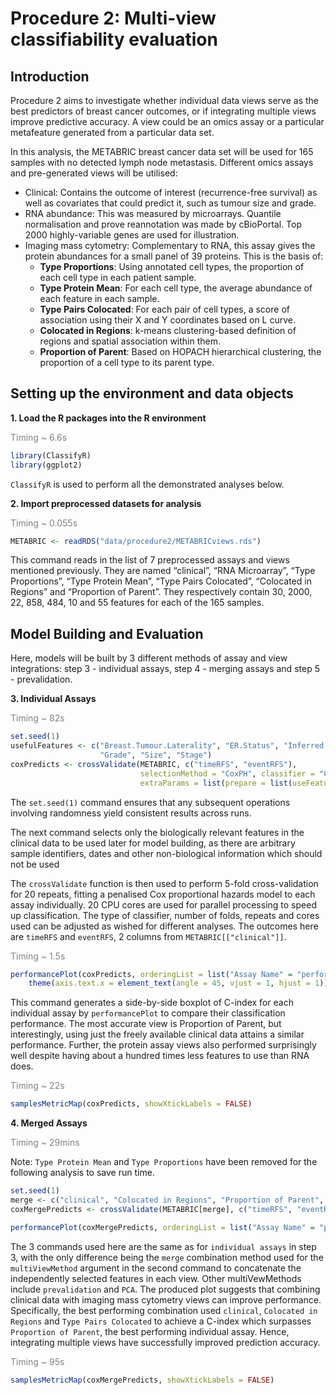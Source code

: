 # Procedure 2: Multi-view classifiability evaluation

## Introduction

Procedure 2 aims to investigate whether individual data views serve as the best predictors of breast cancer outcomes, or if integrating multiple views improve predictive accuracy. A view could be an omics assay or a particular metafeature generated from a particular data set.

In this analysis, the METABRIC breast cancer data set will be used for 165 samples with no detected lymph node metastasis. Different omics assays and pre-generated views will be utilised:

-   Clinical: Contains the outcome of interest (recurrence-free survival) as well as covariates that could predict it, such as tumour size and grade.
-   RNA abundance: This was measured by microarrays. Quantile normalisation and prove reannotation was made by cBioPortal. Top 2000 highly-variable genes are used for illustration.
-   Imaging mass cytometry: Complementary to RNA, this assay gives the protein abundances for a small panel of 39 proteins. This is the basis of:
    -   **Type Proportions**: Using annotated cell types, the proportion of each cell type in each patient sample.
    -   **Type Protein Mean**: For each cell type, the average abundance of each feature in each sample.
    -   **Type Pairs Colocated**: For each pair of cell types, a score of association using their X and Y coordinates based on L curve.
    -   **Colocated in Regions**: k-means clustering-based definition of regions and spatial association within them.
    -   **Proportion of Parent**: Based on HOPACH hierarchical clustering, the proportion of a cell type to its parent type.

## Setting up the environment and data objects

**1. Load the R packages into the R environment**

[Timing \~ 6.6s]{style="color: grey;"}

```r
library(ClassifyR)
library(ggplot2)
```

`ClassifyR` is used to perform all the demonstrated analyses below.

**2. Import preprocessed datasets for analysis**

[Timing \~ 0.055s]{style="color: grey;"}

```r
METABRIC <- readRDS("data/procedure2/METABRICviews.rds")
```

This command reads in the list of 7 preprocessed assays and views mentioned previously. They are named "clinical", "RNA Microarray", "Type Proportions", "Type Protein Mean", "Type Pairs Colocated", "Colocated in Regions" and "Proportion of Parent". They respectively contain 30, 2000, 22, 858, 484, 10 and 55 features for each of the 165 samples.

## Model Building and Evaluation

Here, models will be built by 3 different methods of assay and view integrations: step 3 - individual assays, step 4 - merging assays and step 5 - prevalidation.

**3. Individual Assays**

[Timing \~ 82s]{style="color: grey;"}

```r
set.seed(1)
usefulFeatures <- c("Breast.Tumour.Laterality", "ER.Status", "Inferred.Menopausal.State",
                    "Grade", "Size", "Stage")
coxPredicts <- crossValidate(METABRIC, c("timeRFS", "eventRFS"),
                             selectionMethod = "CoxPH", classifier = "CoxNet", nCores = 20,
                             extraParams = list(prepare = list(useFeatures = list(clinical = usefulFeatures))))
```

The `set.seed(1)` command ensures that any subsequent operations involving randomness yield consistent results across runs.

The next command selects only the biologically relevant features in the clinical data to be used later for model building, as there are arbitrary sample identifiers, dates and other non-biological information which should not be used

The `crossValidate` function is then used to perform 5-fold cross-validation for 20 repeats, fitting a penalised Cox proportional hazards model to each assay individually. 20 CPU cores are used for parallel processing to speed up classification. The type of classifier, number of folds, repeats and cores used can be adjusted as wished for different analyses. The outcomes here are `timeRFS` and `eventRFS`, 2 columns from `METABRIC[["clinical"]]`.

[Timing \~ 1.5s]{style="color: grey;"}
```r
performancePlot(coxPredicts, orderingList = list("Assay Name" = "performanceDescending")) +
    theme(axis.text.x = element_text(angle = 45, vjust = 1, hjust = 1))
```

This command generates a side-by-side boxplot of C-index for each individual assay by `performancePlot` to compare their classification performance. The most accurate view is Proportion of Parent, but interestingly, using just the freely available clinical data attains a similar performance. Further, the protein assay views also performed surprisingly well despite having about a hundred times less features to use than RNA does.

[Timing \~ 22s]{style="color: grey;"}
```r
samplesMetricMap(coxPredicts, showXtickLabels = FALSE)
```


**4. Merged Assays**

[Timing \~ 29mins]{style="color: grey;"}

Note: `Type Protein Mean` and `Type Proportions` have been removed for the following analysis to save run time. 

```r
set.seed(1)
merge <- c("clinical", "Colocated in Regions", "Proportion of Parent", "Type Pairs Colocated", "RNA Microarray")
coxMergePredicts <- crossValidate(METABRIC[merge], c("timeRFS", "eventRFS"), multiViewMethod = "merge", extraParams = list(prepare = list(useFeatures = list(clinical = usefulFeatures))), selectionMethod = "CoxPH", classifier = "CoxNet", nCores = 20)

performancePlot(coxMergePredicts, orderingList = list("Assay Name" = "performanceDescending"))
```

The 3 commands used here are the same as for `individual assays` in step 3, with the only difference being the `merge` combination method used for the `multiViewMethod` argument in the second command to concatenate the independently selected features in each view. Other multiVewMethods include `prevalidation` and `PCA`.
The produced plot suggests that combining clinical data with imaging mass cytometry views can improve performance. Specifically, the best performing combination used `clinical`, `Colocated in Regions` and `Type Pairs Colocated` to achieve a C-index which surpasses `Proportion of Parent`, the best performing individual assay. Hence, integrating multiple views have successfully improved prediction accuracy.

[Timing \~ 95s]{style="color: grey;"}

```r
samplesMetricMap(coxMergePredicts, showXtickLabels = FALSE)
```

